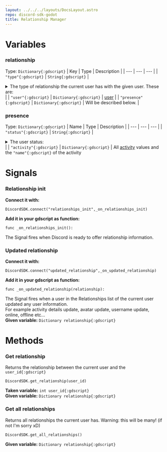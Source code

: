 ```yaml
---
layout: ../../../layouts/DocsLayout.astro
repo: discord-sdk-godot
title: Relationship Manager
---
```

# Variables

### relationship
Type: `Dictionary{:gdscript}`
| Key | Type | Description |
| --- | --- | --- |
| `"type"{:gdscript}` | `String{:gdscript}` | <details><summary>The type of relationship the current user has with the given user. These are:</summary> `"None"` user has no intrinsic relationship<br/>`"Friend"` user is a friend<br/>`"Blocked"` user is blocked<br/>`"PendingIncoming"` user has a pending incoming friend request to connected user<br/>`"PendingOutgoing"` current user has a pending outgoing friend request to user<br/>`"Implicit"` user is not friends, but interacts with current user often (frequency + recency)<br/>`"NotAvailable"` relationship is unknown<br/></details>  |
| `"user"{:gdscript}` | `Dictionary{:gdscript}` | [user](/docs/discord-sdk-godot/users#get-current-user) |
| `"presence"{:gdscript}` | `Dictionary{:gdscript}` | Will be described below. |

### presence
Type: `Dictionary{:gdscript}`
| Name | Type | Description |
| --- | --- | --- |
| `"status"{:gdscript}` | `String{:gdscript}` | <details><summary>The user status:</summary>`"Offline"`<br/>`"Online"`<br/>`"Idle"`<br/>`"DoNotDisturb"`<br/>`"NotAvailable"`<br/></details> |
| `"activity"{:gdscript}` | `Dictionary{:gdscript}` | All [activity](/docs/discord-sdk-godot/activities) values and the `"name"{:gdscript}` of the activity

# Signals

### Relationship init
**Connect it with:**
```gdscript
DiscordSDK.connect("relationships_init",_on_relationships_init)
```
**Add it in your gdscript as function:**
```gdscript
func _on_relationships_init():
```
The Signal fires when Discord is ready to offer relationship information.<br/>

### Updated relationship
**Connect it with:**
```gdscript
DiscordSDK.connect("updated_relationship",_on_updated_relationship)
```
**Add it in your gdscript as function:**
```gdscript
func _on_updated_relationship(relationship):
```
The Signal fires when a user in the Relationships list of the current user updated any user information.<br/>
For example activity details update, avatar update, username update, online, offline etc...<br/>
**Given variable:** `Dictionary relationship{:gdscript}`
# Methods
### Get relationship
Returns the relationship between the current user and the `user_id{:gdscript}`
```gdscript
DiscordSDK.get_relationship(user_id)
```
**Taken variable:** `int user_id{:gdscript}`<br/>
**Given variable:** `Dictionary relationship{:gdscript}`

### Get all relationships
Returns all relationships the current user has. Warning: this will be many! (if not I'm sorry xD)
```gdscript
DiscordSDK.get_all_relationships()
```
**Given variable:** `Dictionary relationship{:gdscript}` 